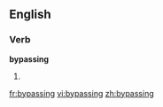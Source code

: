==English==

===Verb===
'''bypassing'''

# {{present participle of|[[bypass]]}}

[[fr:bypassing]]
[[vi:bypassing]]
[[zh:bypassing]]